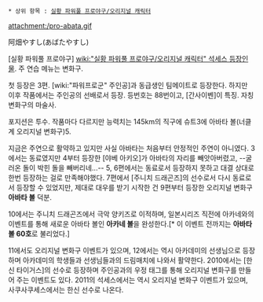  * 상위 항목 : [[실황 파워풀 프로야구/오리지널 캐릭터]]

attachment:/pro-abata.gif

阿畑やすし(あばたやすし)

[실황 파워풀 프로야구] [[wiki:"실황 파워풀 프로야구/오리지널 캐릭터" 석세스 등장인물]]. 주 연습 메뉴는 변화구.

첫 등장은 3편. [wiki:"파워프로군" 주인공]과 동급생인 팀메이트로 등장한다. 하지만 이후 작품에서는 주인공의 선배로서 등장. 등번호는 88번이고, [간사이벤]이 특징. 자칭 변화구의 마술사.

포지션은 투수. 작품마다 다르지만 능력치는 145km의 직구에 슈트3에 아바타 볼(너클계 오리지널 변화구)5.

지금은 주연으로 활약하고 있지만 사실 아바타는 처음부터 안정적인 주연이 아니였다. 3에서는 동료였지만 4부터 등장한 [야베 아키오]가 아바타의 자리를 빼앗아버렸고, --굴러온 돌이 박힌 돌을 빼버리네...-- 5, 6편에서는 동료로서 등장하지 못하고 대결 상대로 한번 등장하는 걸로 만족해야했다. 7편에서 [주니치 드래곤즈]의 선수로서 다시 동료로서 등장할 수 있었지만, 제대로 대우를 받기 시작한 건 9편부터 등장한 오리지널 변화구 '''아바타 볼''' 덕분.

10에서는 주니치 드래곤즈에서 극악 양키즈로 이적하며, 일본시리즈 직전에 아카네와의 이벤트를 통해 새로운 아바타 볼인 '''아카네 볼'''을 완성한다.[* 이 이벤트 전까지는 '''아바타 볼 60호'''로 불리었다.]

11에서도 오리지널 변화구 이벤트가 있으며, 12에서는 역시 아카데미의 선생님으로 등장하며 아카데미의 학생들과 선생님들과의 드림매치에 나와서 활약한다.
2010에서는 [한신 타이거스]의 선수로 등장하며 주인공과의 우정 태그를 통해 오리지널 변화구를 만들어 주는 이벤트도 있다. 2011의 석세스에서는 역시 오리지널 변화구 이벤트가 있으며, 사쿠사쿠세스에서는 한신 선수로 나온다.
